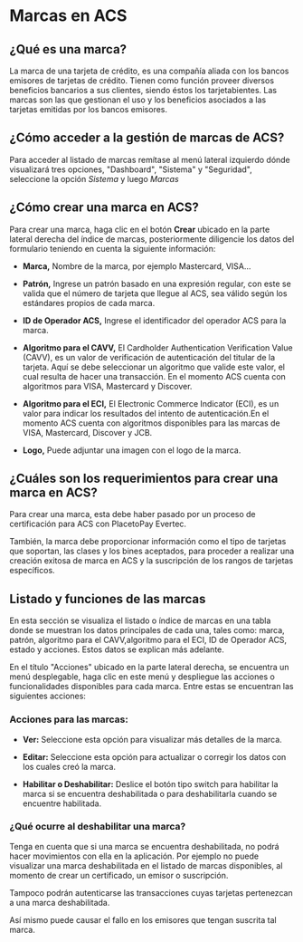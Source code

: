 <MissingTranslationBanner />

# Marcas en ACS

## ¿Qué es una marca?

La marca de una tarjeta de crédito, es una compañía aliada con los bancos emisores de tarjetas de crédito. Tienen como función proveer diversos beneficios bancarios a sus clientes, siendo éstos los tarjetabientes. 
Las marcas son las que gestionan el uso y los beneficios asociados a las tarjetas emitidas por los bancos emisores.

## ¿Cómo acceder a la gestión de marcas de ACS?

Para acceder al listado de marcas remítase al menú lateral izquierdo dónde visualizará tres opciones, "Dashboard", "Sistema" y "Seguridad", seleccione la opción *Sistema* y luego *Marcas*

## ¿Cómo crear una marca en ACS?

Para crear una marca, haga clic en el botón **Crear** ubicado en la parte lateral derecha del índice de marcas, posteriormente diligencie los datos del formulario teniendo en cuenta la siguiente información:

- **Marca,** Nombre de la marca, por ejemplo Mastercard, VISA...

- **Patrón,** Ingrese un patrón basado en una expresión regular, con este se valida que el número de tarjeta que llegue al ACS, sea válido según los estándares propios de cada marca.

- **ID de Operador ACS,** Ingrese el identificador del operador ACS para la marca.

- **Algoritmo para el CAVV,** El Cardholder Authentication Verification Value (CAVV), es un valor de verificación de autenticación del titular de la tarjeta. Aquí se debe seleccionar un algoritmo que valide este valor, el cual resulta de hacer una transacción. En el momento ACS cuenta con algoritmos para VISA, Mastercard y Discover.

- **Algoritmo para el ECI,** El Electronic Commerce Indicator (ECI), es un valor para indicar los resultados del intento de autenticación.En el momento ACS cuenta con algoritmos disponibles para las marcas de VISA, Mastercard, Discover y JCB.

- **Logo,** Puede adjuntar una imagen con el logo de la marca.

## ¿Cuáles son los requerimientos para crear una marca en ACS?

Para crear una marca, esta debe haber pasado por un proceso de certificación para ACS con PlacetoPay Evertec.

También, la marca debe proporcionar información como el tipo de tarjetas que soportan, las clases y los bines aceptados, para proceder a realizar una creación exitosa de marca en ACS y la suscripción de los rangos de tarjetas específicos.

## Listado y funciones de las marcas

En esta sección se visualiza el listado o índice de marcas en una tabla donde se muestran los datos principales de cada una, tales como: marca, patrón, algoritmo para el CAVV,algoritmo para el ECI, ID de Operador ACS, estado y acciones. Estos datos se explican más adelante. 

En el título "Acciones" ubicado en la parte lateral derecha, se encuentra un menú desplegable, haga clic en este menú y despliegue las acciones o funcionalidades disponibles para cada marca. Entre estas se encuentran las siguientes acciones:

### Acciones para las marcas:

- **Ver:** Seleccione esta opción para visualizar más detalles de la marca.

- **Editar:** Seleccione esta opción para actualizar o corregir los datos con los cuales creó la marca.

- **Habilitar o Deshabilitar:** Deslice el botón tipo switch para habilitar la marca si se encuentra deshabilitada o para deshabilitarla cuando se encuentre habilitada. 


### ¿Qué ocurre al deshabilitar una marca?

Tenga en cuenta que si una marca se encuentra deshabilitada, no podrá hacer movimientos con ella en la aplicación. Por ejemplo no puede visualizar una marca deshabilitada en el listado de marcas disponibles, al momento de crear un certificado, un emisor o suscripción. 

Tampoco podrán autenticarse las transacciones cuyas tarjetas pertenezcan a una marca deshabilitada. 

Así mismo puede causar el fallo en los emisores que tengan suscrita tal marca.





